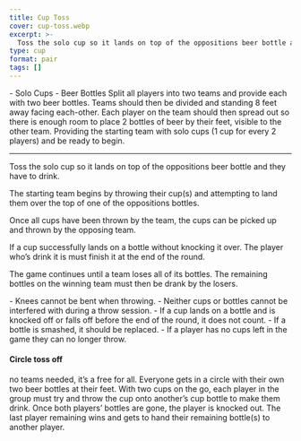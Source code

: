 ```yaml
---
title: Cup Toss
cover: cup-toss.webp
excerpt: >-
  Toss the solo cup so it lands on top of the oppositions beer bottle and they have to drink.
type: cup
format: pair
tags: []
---
```


<GameHero
  cover="/BeerGoggleGames/images/cup-toss.webp"
  alt="Cup Toss"
/>

<GameSection title="Equipment" icon="/BeerGoggleGames/images/liquor.webp">
-   Solo Cups
-   Beer Bottles
</GameSection>

<GameSection title="Setup" icon="/BeerGoggleGames/images/settings.webp">
Split all players into two teams and provide each with two beer bottles. Teams should then be divided and standing 8 feet away facing each-other. Each player on the team should then spread out so there is enough room to place 2 bottles of beer by their feet, visible to the other team. Providing the starting team with solo cups (1 cup for every 2 players) and be ready to begin.

* * *
</GameSection>

<GameSection title="Aim of the Game" icon="/BeerGoggleGames/images/target.webp">
<p>Toss the solo cup so it lands on top of the oppositions beer bottle and they have to drink.</p>
</GameSection>

<GameSection title="How to Play" icon="/BeerGoggleGames/images/question.webp">
The starting team begins by throwing their cup(s) and attempting to land them over the top of one of the oppositions bottles.

Once all cups have been thrown by the team, the cups can be picked up and thrown by the opposing team.

If a cup successfully lands on a bottle without knocking it over. The player who’s drink it is must finish it at the end of the round.

The game continues until a team loses all of its bottles. The remaining bottles on the winning team must then be drank by the losers.
</GameSection>

<GameSection title="Rules" icon="/BeerGoggleGames/images/rules.webp">
-   Knees cannot be bent when throwing.
-   Neither cups or bottles cannot be interfered with during a throw session.
-   If a cup lands on a bottle and is knocked off or falls off before the end of the round, it does not count.
-   If a bottle is smashed, it should be replaced.
-   If a player has no cups left in the game they can no longer throw.
</GameSection>

<GameSection title="Special Edition" icon="/BeerGoggleGames/images/special.webp">

<h4>Circle toss off</h4>

<p>no teams needed, it’s a free for all. Everyone gets in a circle with their own two beer bottles at their feet. With two cups on the go, each player in the group must try and throw the cup onto another’s cup bottle to make them drink. Once both players’ bottles are gone, the player is knocked out. The last player remaining wins and gets to hand their remaining bottle(s) to another player.</p>
</GameSection>

<ShareButtons title="Cup Toss" />

<FeedbackCard>
</FeedbackCard>
